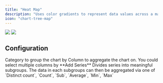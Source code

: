 ```yaml
---
title: "Heat Map"
description: "Uses color gradients to represent data values across a matrix, highlighting variations and patterns at a glance"
icon: "chart-tree-map"
---
```

<Frame>
  <img
    className="block dark:hidden"
    src="/images/content/charts/heat-map-light.png"
  />
  <img
    className="hidden dark:block"
    src="/images/content/charts/heat-map-dark.png"
/ >
</Frame>

## Configuration

<ResponseField name="X-Axis" type="string or numeric" required>
  Category to group the chart by
</ResponseField>

<ResponseField name="Y-Axis" type="numeric" required>
  Column to aggregate the chart on. You could select multiple columns by **Add Series**
</ResponseField>

<ResponseField name="Segment by">
  Divides series into meaningful subgroups. The data in each subgroups can then be aggregated via one of `Distinct count`, `Count`, `Sub`, `Average`, `Min`, `Max`
</ResponseField>